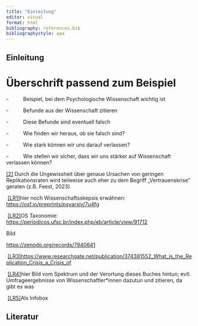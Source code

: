 ```yaml
---
title: "Einleitung"
editor: visual
format: html
bibliography: references.bib
bibliographystyle: apa
---
```


## Einleitung

# Überschrift passend zum Beispiel

-          Beispiel, bei dem Psychologische Wissenschaft wichtig ist

-          Befunde aus der Wissenschaft zitieren

-          Diese Befunde sind eventuell falsch

-          Wie finden wir heraus, ob sie falsch sind?

-          Wie stark können wir uns darauf verlassen?

-          Wie stellen wir sicher, dass wir uns stärker auf Wissenschaft verlassen können?

[\[2\]](#_ftnref2) Durch die Ungewissheit über genaue Ursachen von geringen Replikationsraten wird teilweise auch eher zu dem Begriff „Vertrauenskrise" geraten (z.B. Feest, 2023).

 [\[LR1\]](#_msoanchor_1)hier noch Wissenschaftsskepsis erwähnen: <https://osf.io/preprints/psyarxiv/7u4fg>  

 [\[LR2\]](#_msoanchor_2)OS Taxonomie: <https://periodicos.ufsc.br/index.php/eb/article/view/91712>

Bild

<https://zenodo.org/records/7940641>

 [\[LR3\]](#_msoanchor_3)<https://www.researchgate.net/publication/374381552_What_is_the_Replication_Crisis_a_Crisis_of>

 [\[LR4\]](#_msoanchor_4)hier Bild vom Spektrum und der Verortung dieses Buches hintun; evtl. Umfrageergebnisse von Wissenschaftler\*innen dazutun und zitieren, da gibt es was

 [\[LR5\]](#_msoanchor_5)Als Infobox

## Literatur
